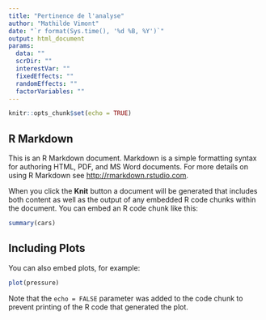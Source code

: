 ```yaml
---
title: "Pertinence de l'analyse"
author: "Mathilde Vimont"
date: "`r format(Sys.time(), '%d %B, %Y')`"
output: html_document
params:
  data: ""
  scrDir: ""
  interestVar: ""
  fixedEffects: ""
  randomEffects: ""
  factorVariables: ""
---
```


```r
knitr::opts_chunk$set(echo = TRUE)
```

## R Markdown

This is an R Markdown document. Markdown is a simple formatting syntax for authoring HTML, PDF, and MS Word documents. For more details on using R Markdown see <http://rmarkdown.rstudio.com>.

When you click the **Knit** button a document will be generated that includes both content as well as the output of any embedded R code chunks within the document. You can embed an R code chunk like this:

```r
summary(cars)
```

## Including Plots

You can also embed plots, for example:

```r
plot(pressure)
```

Note that the `echo = FALSE` parameter was added to the code chunk to prevent printing of the R code that generated the plot.
